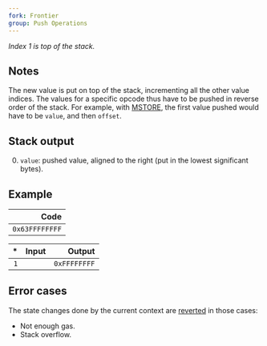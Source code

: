 ```yaml
---
fork: Frontier
group: Push Operations
---
```


*Index 1 is top of the stack.*

## Notes

The new value is put on top of the stack, incrementing all the other value indices. The values for a specific opcode thus have to be pushed in reverse order of the stack. For example, with [MSTORE](/#52), the first value pushed would have to be `value`, and then `offset`.

## Stack output

0. `value`: pushed value, aligned to the right (put in the lowest significant bytes).

## Example

| Code |
|-----:|
| `0x63FFFFFFFF` |

| * | Input | Output |
|--:|------:|-------:|
| `1` | | `0xFFFFFFFF` |

## Error cases

The state changes done by the current context are [reverted](#FD) in those cases:
- Not enough gas.
- Stack overflow.

